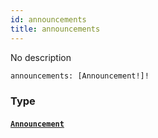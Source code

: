 ```yaml
---
id: announcements
title: announcements
---
```



No description

```graphql
announcements: [Announcement!]!
```


### Type

#### [`Announcement`](../../references/objects/announcement) 






